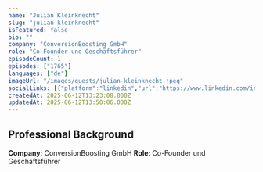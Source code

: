 ```yaml
---
name: "Julian Kleinknecht"
slug: "julian-kleinknecht"
isFeatured: false
bio: ""
company: "ConversionBoosting GmbH"
role: "Co-Founder und Geschäftsführer"
episodeCount: 1
episodes: ["1765"]
languages: ["de"]
imageUrl: "/images/guests/julian-kleinknecht.jpeg"
socialLinks: [{"platform":"linkedin","url":"https://www.linkedin.com/in/jkleinknecht/"}]
createdAt: 2025-06-12T13:23:08.000Z
updatedAt: 2025-06-12T13:50:06.000Z
---
```


## Professional Background

**Company**: ConversionBoosting GmbH
**Role**: Co-Founder und Geschäftsführer
